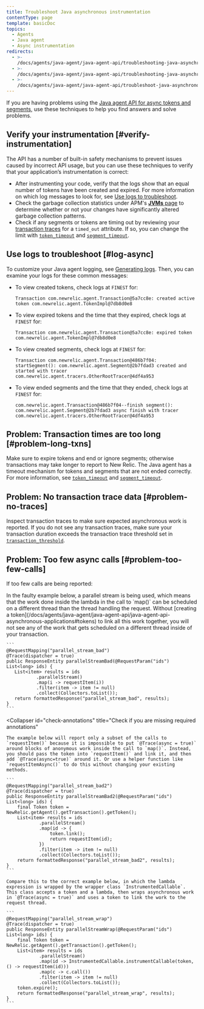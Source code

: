 ```yaml
---
title: Troubleshoot Java asynchronous instrumentation
contentType: page
template: basicDoc
topics:
  - Agents
  - Java agent
  - Async instrumentation
redirects:
  - >-
    /docs/agents/java-agent/java-agent-api/troubleshooting-java-asynchronous-applications/
  - >-
    /docs/agents/java-agent/java-agent-api/troubleshooting-java-asynchronous-instrumentation/
  - >-
    /docs/agents/java-agent/java-agent-api/troubleshoot-java-asynchronous-instrumentation/
---
```


If you are having problems using the [Java agent API for async tokens and segments](/docs/agents/java-agent/java-agent-api/java-agent-api-asynchronous-applications), use these techniques to help you find answers and solve problems.

## Verify your instrumentation [#verify-instrumentation]

The API has a number of built-in safety mechanisms to prevent issues caused by incorrect API usage, but you can use these techniques to verify that your application’s instrumentation is correct:

* After instrumenting your code, verify that the logs show that an equal number of tokens have been created and expired. For more information on which log messages to look for, see [Use logs to troubleshoot](#log-async).
* Check the garbage collection statistics under APM's [**JVMs** page](/docs/agents/java-agent/features/jvm-metrics-page) to determine whether or not your changes have significantly altered garbage collection patterns.
* Check if any segments or tokens are timing out by reviewing your [transaction traces](/docs/apm/transactions/transaction-traces/introduction-transaction-traces) for a `timed_out` attribute. If so, you can change the limit with [`token_timeout`](/docs/agents/java-agent/configuration/java-agent-configuration-config-file#cfg-token_timeout) and [`segment_timeout`](/docs/agents/java-agent/configuration/java-agent-configuration-config-file#cfg-segment_timeout).

## Use logs to troubleshoot [#log-async]

To customize your Java agent logging, see [Generating logs](/docs/agents/java-agent/troubleshooting/generating-logs-troubleshooting-java). Then, you can examine your logs for these common messages:

* To view created tokens, check logs at `FINEST` for:

  ```
  Transaction com.newrelic.agent.Transaction@5a7cc8e: created active token com.newrelic.agent.TokenImpl@7db8d0e8
  ```
* To view expired tokens and the time that they expired, check logs at `FINEST` for:

  ```
  Transaction com.newrelic.agent.Transaction@5a7cc8e: expired token com.newrelic.agent.TokenImpl@7db8d0e8
  ```
* To view created segments, check logs at `FINEST` for:

  ```
  Transaction com.newrelic.agent.Transaction@486b7f04: startSegment(): com.newrelic.agent.Segment@2b7fdad3 created and started with tracer com.newrelic.agent.tracers.OtherRootTracer@4df4a953
  ```
* To view ended segments and the time that they ended, check logs at `FINEST` for:

  ```
  com.newrelic.agent.Transaction@486b7f04--finish segment(): com.newrelic.agent.Segment@2b7fdad3 async finish with tracer com.newrelic.agent.tracers.OtherRootTracer@4df4a953
  ```

## Problem: Transaction times are too long [#problem-long-txns]

Make sure to expire tokens and end or ignore segments; otherwise transactions may take longer to report to New Relic. The Java agent has a timeout mechanism for tokens and segments that are not ended correctly. For more information, see [`token_timeout`](/docs/agents/java-agent/configuration/java-agent-configuration-config-file#cfg-token_timeout) and [`segment_timeout`](/docs/agents/java-agent/configuration/java-agent-configuration-config-file#cfg-segment_timeout).

## Problem: No transaction trace data [#problem-no-traces]

Inspect transaction traces to make sure expected asynchronous work is reported. If you do not see any transaction traces, make sure your transaction duration exceeds the transaction trace threshold set in [`transaction_threshold`](/docs/agents/java-agent/configuration/java-agent-configuration-config-file#tt-transaction_threshold).

## Problem: Too few async calls [#problem-too-few-calls]

If too few calls are being reported:

<CollapserGroup>
  <Collapser
    id="ensure-appropriate-link"
    title="Ensure that each activity you monitor is appropriately linked"
  >
    In the faulty example below, a parallel stream is being used, which means that the work done inside the lambda in the call to `map()` can be scheduled on a different thread than the thread handling the request. Without [creating a token](/docs/agents/java-agent/java-agent-api/java-agent-api-asynchronous-applications#tokens) to link all this work together, you will not see any of the work that gets scheduled on a different thread inside of your transaction.

    ```
    @RequestMapping("parallel_stream_bad")
    @Trace(dispatcher = true)
    public ResponseEntity parallelStreamBad(@RequestParam("ids") List<long> ids) {
       List<item> results = ids
               .parallelStream()
               .map(i -> requestItem(i))
               .filter(item -> item != null)
               .collect(Collectors.toList());
       return formattedResponse("parallel_stream_bad", results);  
    }
    ```
  </Collapser>

  <Collapser
    id="check-annotations"
    title="Check if you are missing required annotations"
  >
    The example below will report only a subset of the calls to `requestItem()` because it is impossible to put `@Trace(async = true)` around blocks of anonymous work inside the call to `map()`. Instead, you should pass the token into `requestItem()` and link it, and then add `@Trace(async=true)` around it. Or use a helper function like `requestItemAsync()` to do this without changing your existing methods.

    ```
    @RequestMapping("parallel_stream_bad2")
    @Trace(dispatcher = true)
    public ResponseEntity parallelStreamBad2(@RequestParam("ids") List<long> ids) {
        final Token token = NewRelic.getAgent().getTransaction().getToken();
        List<item> results = ids
                .parallelStream()
                .map(id -> {
                    token.link();
                    return requestItem(id);
                })
                .filter(item -> item != null)
                .collect(Collectors.toList());
        return formattedResponse("parallel_stream_bad2", results);
    }
    ```

    Compare this to the correct example below, in which the lambda expression is wrapped by the wrapper class `InstrumentedCallable`. This class accepts a token and a lambda, then wraps asynchronous work in `@Trace(async = true)` and uses a token to link the work to the request thread.

    ```
    @RequestMapping("parallel_stream_wrap")
    @Trace(dispatcher = true)
    public ResponseEntity parallelStreamWrap(@RequestParam("ids") List<long> ids) {
        final Token token = NewRelic.getAgent().getTransaction().getToken();
        List<item> results = ids
                .parallelStream()
                .map(id -> InstrumentedCallable.instrumentCallable(token, () -> requestItem(id)))
                .map(c -> c.call())
                .filter(item -> item != null)
                .collect(Collectors.toList());
        token.expire();
        return formattedResponse("parallel_stream_wrap", results);
    }
    ```
  </Collapser>
</CollapserGroup>
